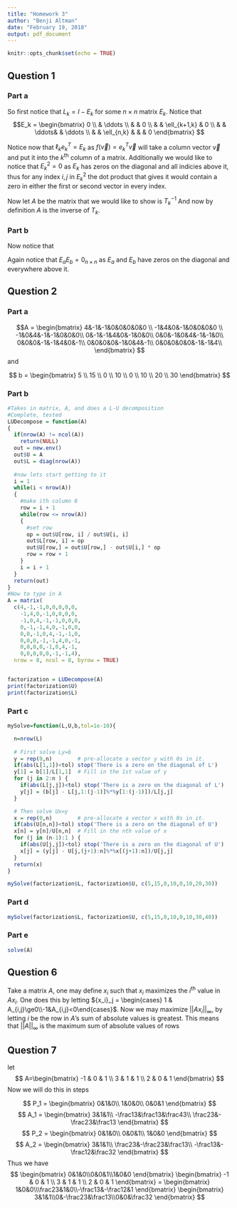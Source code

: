 ```yaml
---
title: "Homework 3"
author: "Benji Altman"
date: "February 19, 2018"
output: pdf_document
---
```


```r
knitr::opts_chunk$set(echo = TRUE)
```

## Question 1

### Part a

So first notice that $L_k = I - E_k$ for some $n\times n$ matrix $E_k$. Notice that $$E_k = 
\begin{bmatrix}
0 \\
 & \ddots \\ 
 & & 0 \\
 & & \ell_{k+1,k} & 0 \\
 & & \ddots& & \ddots \\
 & & \ell_{n,k} & & & 0
\end{bmatrix}
$$

Notice now that $\ell_ke_k^T = E_k$ as $f(\vec v) = e_k^T \vec v$ will take a column vector $\vec v$ and put it into the $k^{\text{th}}$ column of a matrix. Additionally we would like to notice that ${E_k}^2 = 0$ as $E_k$ has zeros on the diagonal and all indicies above it, thus for any index $i,j$ in ${E_k}^2$ the dot product that gives it would contain a zero in either the first or second vector in every index.

Now let $A$ be the matrix that we would like to show is $T_k^{-1}$
\begin{align*}
L_k &= I-E_k \\
A &= I+E_k \\
L_k A &= (I-E_k)(I+E_k) \\
&= I^2-(E_k)^2 \\
&= I
\end{align*}
And now by definition $A$ is the inverse of $T_k$.

### Part b

Now notice that 
\begin{align*}
\prod_{k=1}^nT_k^{-1} &= \prod_{k=1}^n (I+E_k) \\
&= (I+E_1)\cdot(I+E_2)\cdots(I+E_n) \\
&= (I^2+E_1 + E_1 + E_2 + E_1\cdot E_2)(I+E_3)\cdots(I+E_n) \\
&= (I + E_1 + E_2)(I+E_3)\cdots(I+E_n) \\
&= \ldots \\
&= I + E_1 + E_2 + \ldots + E_n
\end{align*}

Again notice that $E_aE_b = 0_{n\times n}$ as $E_a$ and $E_b$ have zeros on the diagonal and everywhere above it.

## Question 2

### Part a

$$A = 
\begin{bmatrix}
4&-1&-1&0&0&0&0&0 \\
-1&4&0&-1&0&0&0&0 \\
-1&0&4&-1&-1&0&0&0\\
0&-1&-1&4&0&-1&0&0\\
0&0&-1&0&4&-1&-1&0\\
0&0&0&-1&-1&4&0&-1\\
0&0&0&0&-1&0&4&-1\\
0&0&0&0&0&-1&-1&4\\
\end{bmatrix}
$$
 and 
 
$$ 
b = 
 \begin{bmatrix}
 5 \\ 15 \\ 0 \\ 10 \\ 0 \\ 10 \\ 20 \\ 30
 \end{bmatrix}
$$

### Part b
```r
#Takes in matrix, A, and does a L-U decomposition
#Complete, tested
LUDecompose = function(A)
{
  if(nrow(A) != ncol(A))
    return(NULL)
  out = new.env()
  out$U = A
  out$L = diag(nrow(A))
  
  #now lets start getting to it
  i = 1
  while(i < nrow(A))
  {
    #make ith column 0
    row = i + 1
    while(row <= nrow(A))
    {
      #set row
      op = out$U[row, i] / out$U[i, i]
      out$L[row, i] = op
      out$U[row,] = out$U[row,] - out$U[i,] * op
      row = row + 1
    }
    i = i + 1
  }
  return(out)
}
#Now to type in A
A = matrix(
  c(4,-1,-1,0,0,0,0,0,
    -1,4,0,-1,0,0,0,0,
    -1,0,4,-1,-1,0,0,0,
    0,-1,-1,4,0,-1,0,0,
    0,0,-1,0,4,-1,-1,0,
    0,0,0,-1,-1,4,0,-1,
    0,0,0,0,-1,0,4,-1,
    0,0,0,0,0,-1,-1,4),
  nrow = 8, ncol = 8, byrow = TRUE)


factorization = LUDecompose(A)
print(factorization$U)
print(factorization$L)
```


### Part c

```r
mySolve=function(L,U,b,tol=1e-10){

  n=nrow(L)
  
  # First solve Ly=b 
  y = rep(0,n)        # pre-allocate a vector y with 0s in it.
  if(abs(L[1,1])<tol) stop('There is a zero on the diagonal of L')
  y[1] = b[1]/L[1,1]  # Fill in the 1st value of y
  for (j in 2:n ) {
    if(abs(L[j,j])<tol) stop('There is a zero on the diagonal of L')
    y[j] = (b[j] - L[j,1:(j-1)]%*%y[1:(j-1)])/L[j,j]
  }

  # Then solve Ux=y 
  x = rep(0,n)        # pre-allocate a vector x with 0s in it.
  if(abs(U[n,n])<tol) stop('There is a zero on the diagonal of U')
  x[n] = y[n]/U[n,n]  # Fill in the nth value of x
  for (j in (n-1):1 ) {
    if(abs(U[j,j])<tol) stop('There is a zero on the diagonal of U')
    x[j] = (y[j] - U[j,(j+1):n]%*%x[(j+1):n])/U[j,j]
  }
  return(x)
}
```


```r
mySolve(factorization$L, factorization$U, c(5,15,0,10,0,10,20,30))
```

### Part d



```r
mySolve(factorization$L, factorization$U, c(5,15,0,10,0,10,30,40))
```

### Part e


```r
solve(A)
```

## Question 6

Take a matrix $A$, one may define $x_i$ such that $x_i$ maximizes the $i^{\text{th}}$ value in $Ax_i$. One does this by letting ${x_i}_j = \begin{cases} 1 & A_{i,j}\ge0\\-1&A_{i,j}<0\end{cases}$. Now we may maximize $||Ax_i||_\infty$, by letting $i$ be the row in $A$'s sum of absolute values is greatest. This means that $|| A||_\infty$ is the maximum sum of absolute values of rows

## Question 7

let
$$
A=\begin{bmatrix}
-1 & 0 & 1 \\
3 & 1 & 1 \\
2 & 0 & 1 
\end{bmatrix} 
$$
Now we will do this in steps

$$
P_1 = \begin{bmatrix}
0&1&0\\
1&0&0\\
0&0&1
\end{bmatrix}
$$
$$
A_1 = \begin{bmatrix}
3&1&1\\
-\frac13&\frac13&\frac43\\
\frac23&-\frac23&\frac13
\end{bmatrix}
$$
$$
P_2 = \begin{bmatrix}
0&1&0\\
0&0&1\\
1&0&0
\end{bmatrix}
$$
$$
A_2 = \begin{bmatrix}
3&1&1\\
\frac23&-\frac23&\frac13\\
-\frac13&-\frac12&\frac32
\end{bmatrix}
$$
Thus we have 
$$
\begin{bmatrix}
0&1&0\\0&0&1\\1&0&0
\end{bmatrix}
\begin{bmatrix}
-1 & 0 & 1 \\
3 & 1 & 1 \\
2 & 0 & 1 
\end{bmatrix}
=
\begin{bmatrix}
1&0&0\\\frac23&1&0\\-\frac13&-\frac12&1
\end{bmatrix}
\begin{bmatrix}
3&1&1\\0&-\frac23&\frac13\\0&0&\frac32
\end{bmatrix}
$$



